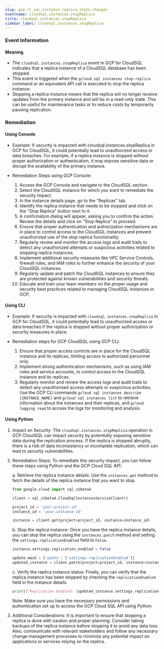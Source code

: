```yaml
--- 
slug: gcp_rt_sql_instance_replica_state_changes
eventname: cloudsql.instances.stopReplica
title: cloudsql.instances.stopReplica
sidebar_label: cloudsql.instances.stopReplica
---
```

                       
### Event Information

#### Meaning

- The `cloudsql.instances.stopReplica` event in GCP for CloudSQL indicates that a replica instance of a CloudSQL database has been stopped.
- This event is triggered when the `gcloud sql instances stop-replica` command or an equivalent API call is executed to stop the replica instance.
- Stopping a replica instance means that the replica will no longer receive updates from the primary instance and will be in a read-only state. This can be useful for maintenance tasks or to reduce costs by temporarily pausing replication.

### Remediation

#### Using Console

- Example: If security is impacted with cloudsql.instances.stopReplica in GCP for CloudSQL, it could potentially lead to unauthorized access or data breaches. For example, if a replica instance is stopped without proper authorization or authentication, it may expose sensitive data or disrupt the availability of the primary instance.

- Remediation Steps using GCP Console:
  1. Access the GCP Console and navigate to the CloudSQL section.
  2. Select the CloudSQL instance for which you want to remediate the security impact.
  3. In the instance details page, go to the "Replicas" tab.
  4. Identify the replica instance that needs to be stopped and click on the "Stop Replica" button next to it.
  5. A confirmation dialog will appear, asking you to confirm the action. Review the details and click on "Stop Replica" to proceed.
  6. Ensure that proper authentication and authorization mechanisms are in place to control access to the CloudSQL instances and prevent unauthorized use of the stop replica functionality.
  7. Regularly review and monitor the access logs and audit trails to detect any unauthorized attempts or suspicious activities related to stopping replica instances.
  8. Implement additional security measures like VPC Service Controls, firewall rules, and IAM roles to further enhance the security of your CloudSQL instances.
  9. Regularly update and patch the CloudSQL instances to ensure they are protected against known vulnerabilities and security threats.
  10. Educate and train your team members on the proper usage and security best practices related to managing CloudSQL instances in GCP.

#### Using CLI

- Example: If security is impacted with `cloudsql.instances.stopReplica` in GCP for CloudSQL, it could potentially lead to unauthorized access or data breaches if the replica is stopped without proper authorization or security measures in place.

- Remediation steps for GCP CloudSQL using GCP CLI:
  1. Ensure that proper access controls are in place for the CloudSQL instance and its replicas, limiting access to authorized personnel only.
  2. Implement strong authentication mechanisms, such as using IAM roles and service accounts, to control access to the CloudSQL instance and its replicas.
  3. Regularly monitor and review the access logs and audit trails to detect any unauthorized access attempts or suspicious activities. Use the GCP CLI commands `gcloud sql instances describe [INSTANCE_NAME]` and `gcloud sql instances list` to retrieve information about the instances and their replicas, and `gcloud logging read` to access the logs for monitoring and analysis.

#### Using Python

1. Impact on Security: The `cloudsql.instances.stopReplica` operation in GCP CloudSQL can impact security by potentially exposing sensitive data during the replication process. If the replica is stopped abruptly, there is a risk of data inconsistency or incomplete replication, which can lead to security vulnerabilities.

2. Remediation Steps: To remediate this security impact, you can follow these steps using Python and the GCP Cloud SQL API:

   a. Retrieve the replica instance details: Use the `instances.get` method to fetch the details of the replica instance that you want to stop.

   ```python
   from google.cloud import sql_v1beta4

   client = sql_v1beta4.CloudSqlInstancesServiceClient()

   project_id = 'your-project-id'
   instance_id = 'your-instance-id'

   instance = client.get(project=project_id, instance=instance_id)
   ```

   b. Stop the replica instance: Once you have the replica instance details, you can stop the replica using the `instances.patch` method and setting the `settings.replicationEnabled` field to `False`.

   ```python
   instance.settings.replication_enabled = False

   update_mask = {'paths': ['settings.replicationEnabled']}
   updated_instance = client.patch(project=project_id, instance=instance_id, instance=instance, update_mask=update_mask)
   ```

   c. Verify the replica instance status: Finally, you can verify that the replica instance has been stopped by checking the `replicationEnabled` field in the instance details.

   ```python
   print(f"Replication Enabled: {updated_instance.settings.replication_enabled}")
   ```

   Note: Make sure you have the necessary permissions and authentication set up to access the GCP Cloud SQL API using Python.

3. Additional Considerations: It is important to ensure that stopping a replica is done with caution and proper planning. Consider taking backups of the replica instance before stopping it to avoid any data loss. Also, communicate with relevant stakeholders and follow any necessary change management processes to minimize any potential impact on applications or services relying on the replica.


 